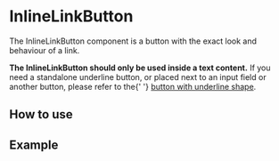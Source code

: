 

# InlineLinkButton

The InlineLinkButton component is a button with the exact look and behaviour of a link.

<Alert type="info">
    <b>The InlineLinkButton should only be used inside a text content.</b> If you need a standalone underline button, or
    placed next to an input field or another button, please refer to the{' '}
    <a href="?path=/docs/components-button--basic">button with underline shape</a>.
</Alert>

## How to use

<Canvas withSource="open">
    <Story id="components-inlinelinkbutton--basic" />
</Canvas>

## Example

<Canvas>
    <Story id="components-inlinelinkbutton--example" />
</Canvas>

<div class="hidden">
    <Primary />
</div>
